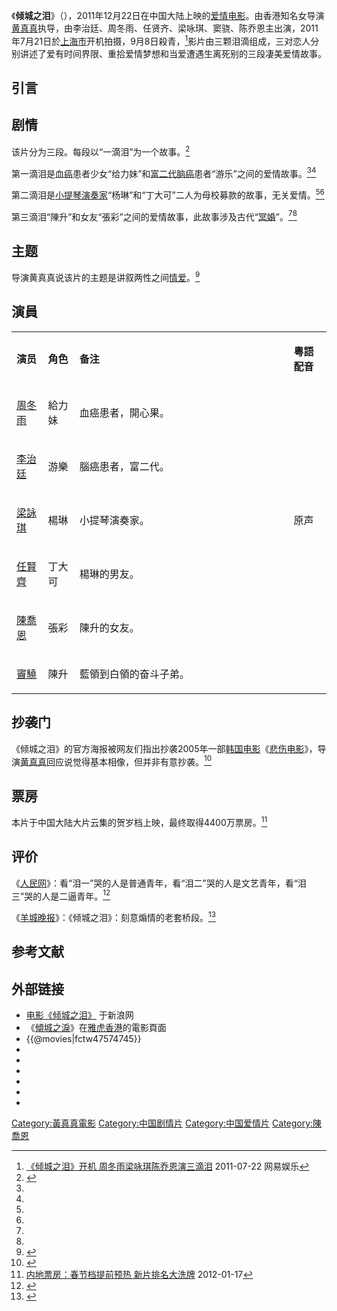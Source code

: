 {{电影信息框
| 片名     = 倾城之泪
| 电影原名 = ''{{lang|en|The Allure of Tears}}''
| 图像     = The Allure of Tears.jpg
| 图像说明 = 海报
| 导演     = [[黄真真|黄真真]]
| 监制     = 
| 制片     = [[郑丹瑞|郑丹瑞]]、[[冯凯帅|冯凯帅]]
| 编剧     = 郑丹瑞、黄真真、[[侯穎桁|侯穎桁]]、[[鄭善瑜|鄭善瑜]]
| 原著     = 
| 主演     = [[周冬雨|周冬雨]]<br>[[李治廷|李治廷]]<br>[[梁咏琪|梁咏琪]]<br>[[任贤齐|任贤齐]]<br>[[陈乔恩|陈乔恩]]<br>[[窦骁|窦骁]]
| 配乐     = [[赵增熹|赵增熹]]
| 摄影     = [[余静萍|余静萍]]
| 剪辑     = [[鄺志良|鄺志良]]、黃海
| 制片商   = 福建恒业電影發行有限公司<br>上海凯羿影视传播有限公司<br>上海七贤影视文化传媒有限公司
| 发行商   = 福建恒业電影發行有限公司<br>上海凯羿影视传播有限公司<br>北京新影联影业有限公司<br>香港凯羿國際集團有限公司
| 上映日期 = {{Film date|2011|12|22|中国大陆|2012|3|1|香港}}
| 片长     = 108分钟
| 产地     = {{CHNML}}
| 语言     = -{zh-tw:國語 ;zh-cn:普通話}-、粤语
| 预算     = 1000万人民币
| 票房     = 4400万人民币
| 前集     = 
| 续集     = 
}}
《'''倾城之泪'''》（{{lang-en|''The Allure of Tears''}}），2011年12月22日在中国大陆上映的[[爱情片|爱情电影]]。由香港知名女导演[[黄真真|黄真真]]执导，由李治廷、周冬雨、任贤齐、梁咏琪、窦骁、陈乔恩主出演，2011年7月21日於[[上海市|上海市]]开机拍摄，9月8日殺青，<ref>[http://ent.163.com/11/0722/07/79I4SAJS000300B1.html 《倾城之泪》开机 周冬雨梁咏琪陈乔恩演三滴泪] {{Wayback|url=http://ent.163.com/11/0722/07/79I4SAJS000300B1.html |date=20200801063338 }}2011-07-22 网易娱乐</ref>影片由三颗泪滴组成，三对恋人分别讲述了爱有时间界限、重拾爱情梦想和当爱遭遇生离死别的三段凄美爱情故事。

== 引言 ==
{{cquote|亲，这是爱情绝恋；亲，请备好纸巾和爱的人一起泪奔。<ref name="xmrs"/>}}

== 剧情 ==
该片分为三段。每段以“一滴泪”为一个故事。<ref name="smx">{{cite web |url=http://enjoy.eastday.com/e/20120202/u1a6339750.html |title=《倾城之泪》上演三滴泪 六大明星倾情出演 |date=2012-02-02 |work=东方网 |archive-url=https://web.archive.org/web/20120517161748/http://enjoy.eastday.com/e/20120202/u1a6339750.html |archive-date=2012-05-17 |dead-url=yes |accessdate=2012-02-26 }}</ref>

第一滴泪是[[血癌|血癌]]患者少女“给力妹”和[[富二代|富二代]][[脑癌|脑癌]]患者“游乐”之间的爱情故事。<ref name="smx"/><ref name="xmrs"/>

第二滴泪是[[小提琴|小提琴]][[演奏家|演奏家]]“杨琳”和“丁大可”二人为母校募款的故事，无关爱情。<ref name="smx"/><ref name="xmrs"/>

第三滴泪“陳升”和女友“張彩”之间的爱情故事，此故事涉及古代“[[冥婚|冥婚]]”。<ref name="smx"/><ref name="xmrs"/>

== 主题 ==
导演黄真真说该片的主题是讲叙两性之间[[情爱|情爱]]。<ref>{{cite web |url=http://et.21cn.com/gundong/etscroll/2011/12/25/10251429.shtml |title=专访导演黄真真：《倾城之泪》是讲爱的电影 |date=2011-12-25 |work=21中国 |archive-url=https://web.archive.org/web/20150512013555/http://et.21cn.com/gundong/etscroll/2011/12/25/10251429.shtml |archive-date=2015-05-12 |dead-url=yes |accessdate=2012-02-26}}</ref>

== 演員 ==
{|class="wikitable " width="60%"
|- style="background:cornflowerblue; color:white" align=center
|style="width:10%"|'''演员'''||style="width:10%"|'''角色'''||'''备注'''||style="width:12%"|'''粵語配音'''
|-
| [[周冬雨|周冬雨]] || 給力妹 || 血癌患者，開心果。|| 
|-
| [[李治廷|李治廷]] || 游樂 || 腦癌患者，富二代。||rowspan="3"|原声
|-
| [[梁詠琪|梁詠琪]] || 楊琳 || 小提琴演奏家。
|-
| [[任賢齊|任賢齊]] || 丁大可 || 楊琳的男友。
|-
| [[陳喬恩|陳喬恩]] || 張彩 || 陳升的女友。|| 
|-
| [[竇驍|竇驍]] || 陳升 || 藍領到白領的奋斗子弟。|| 
|}

== 抄袭门 ==
《倾城之泪》的官方海报被网友们指出抄袭2005年一部[[韩国电影|韩国电影]]《[[悲伤电影|悲伤电影]]》，导演[[黄真真|黄真真]]回应说觉得基本相像，但并非有意抄袭。<ref>{{cite web|url=http://ent.sina.com.cn/m/c/2012-02-23/04203562083.shtml|title=国产电影海报屡犯“偷懒病” 缺乏创意高度相似|date=2012-02-23|accessdate=2012-02-23|work=新浪|archive-date=2020-08-01|archive-url=https://web.archive.org/web/20200801063348/http://ent.sina.com.cn/m/c/2012-02-23/04203562083.shtml}}</ref>

== 票房 ==
本片于中国大陆大片云集的贺岁档上映，最终取得4400万票房。<ref>[http://ent.qq.com/a/20120117/000265_2.htm 内地票房：春节档提前预热 新片排名大洗牌] {{Wayback|url=http://ent.qq.com/a/20120117/000265_2.htm |date=20200801063358 }}2012-01-17</ref>

== 评价 ==
《[[人民网|人民网]]》：看“泪一”哭的人是普通青年，看“泪二”哭的人是文艺青年，看“泪三”哭的人是二逼青年。<ref name="xmrs">{{cite web |url=http://www.people.com.cn/h/2012/0103/c25408-3327004803.html |title=《倾城之泪》让人欲哭无泪 |date=2012-01-03 |work=人民网 |archive-url=https://web.archive.org/web/20130314065309/http://www.people.com.cn/h/2012/0103/c25408-3327004803.html |archive-date=2013-03-14 |dead-url=yes |accessdate=2012-02-26 }}</ref>

《[[羊城晚报|羊城晚报]]》：《倾城之泪》：刻意煽情的老套桥段。<ref>{{cite web |url=http://www.people.com.cn/h/2011/1225/c25408-2580688938.html |title=《倾城之泪》：刻意煽情的老套桥段 |date=2011-12-25 |work=人民网 |archive-url=https://web.archive.org/web/20160304063552/http://www.people.com.cn/h/2011/1225/c25408-2580688938.html |archive-date=2016-03-04 |dead-url=yes |accessdate=2012-02-26 }}</ref>

==参考文献==
{{reflist}}

== 外部链接 ==
* [http://ent.sina.com.cn/f/m/qczl/index.shtml 电影《倾城之泪》] {{Wayback|url=http://ent.sina.com.cn/f/m/qczl/index.shtml |date=20200801063412 }}于新浪网
*《[https://web.archive.org/web/20140808045423/http://movies.hk.msn.com/movie_detail/Tears.aspx 傾城之淚]》在[[雅虎香港|雅虎香港]]的電影頁面
*{{@movies|fctw47574745}}
*{{douban}}
*{{Mtime|150779}}
*{{Amg movie|585377}}
*{{rotten-tomatoes|truth_or_dare_6th_floor_rear_flat}}
*{{hkmdb title|15004}}
*{{imdb title|2170573}}

{{DEFAULTSORT:Qing倾城之泪}}
[[Category:黃真真電影|Category:黃真真電影]]
[[Category:中国剧情片|Category:中国剧情片]]
[[Category:中国爱情片|Category:中国爱情片]]
[[Category:陳喬恩|Category:陳喬恩]]